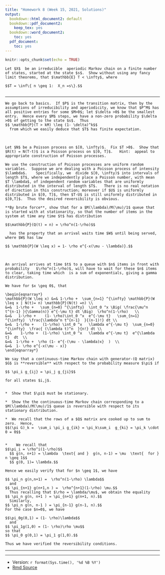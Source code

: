 ```yaml
---
title: "Homework 8 (Week 15, 2021, Solutions)"
output:
  bookdown::html_document2: default
  bookdown::pdf_document2:
    keep_tex: yes
  bookdown::word_document2:
    toc: yes
  pdf_document:
    toc: yes
---
```



```r
knitr::opts_chunk$set(echo = TRUE)
```






```exercise
Let $X$  be an irreducible  aperiodic Markov chain on a finite number of states, started at the state $s$.  Show without using any fancy limit theorems, that $\mathbb{E} T < \infty$, where 

$$T = \inf\{ n \geq 1:  X_n =s\}.$$
  
```


<hr>

```solution
We go back to basics.  If $P$ is the transition matrix, then by the assumptions of irreducibility and aperiodicity, we know that $P^M$ has all positive entries for some $M>0$; let $\delta >0$ be the smallest entry.  Hence every $M$ steps, we have a non-zero probability $\delta >0$ of getting to the state $s$.  Thus 
$$ \mathbb{P}(T > kM) \leq (1- \delta)^k$$
  from which we easily deduce that $T$ has finite expectation.  
```


<br>

```exercise
Let $N$ be a Poisson process on $[0, \infty)$.  Fix $T >0$.  Show that $R(t) = N(T-t)$ is a Poisson process on $[0, T]$.   Hint:  appeal to appropriate construction of Poisson processes.

```



```solution
We use the construction of Poisson processes are uniform random variables.  Suppose we are dealing with a Poisson process of intensity $\lambda$.    Specifically, we  divide $[0, \infty)$ into intervals of length $T$, where we independently place a Poisson number, with mean $T \lambda$, of independent random variables that are uniformly distributed in the interval of length $T$.   There is no real notation of direction in this construction; moreover if $U$ is uniformly distributed in $[0, T]$, then $T-U$ is still uniformly distributed in $[0,T]$.  Thus the desired reversibility is obvious.  

```





```exercise
**By brute force**, show that for a $M(\lambda)/M(\mu)/1$ queue that is started with at stationarity, so that the number of items in the system at time any time $t$ has distribution

$$\mathbb{P}(Q(t) = n) = \rho^n(1-\rho)$$
  
  has the property that an arrival waits time $W$ until being served, where $W$ has law

$$ \mathbb{P}(W \leq x) = 1- \rho e^{-x(\mu - \lambda)}.$$

```

<br>


```solution
An arrival arrives at time $t$ to a queue with $n$ items in front with probability   $\rho^n(1-\rho)$, will have to wait for these $n$ items to clear, taking time which  is a sum of exponentials, giving a gamma distribution.  

We have for $x \geq 0$, that 

\begin{eqnarray*}
\mathbb{P}(W \leq x) &=& 1-\rho +  \sum_{n=1} ^{\infty} \mathbb{P}(W \leq x | N(t)= n) \mathbb{P}(N(t) =n) \\
&=&  1-\rho +   \sum_{n=0} ^{\infty}  \int_0 ^x \Big( \frac{\mu^n t^{n-1} }{\Gamma(n)} e^{-\mu t} dt \Big)  \rho^n(1-\rho)   \\
&=&   1-\rho +    (1- \rho)\int_0 ^x  e^{-\mu t}   \sum_{n=1} ^{\infty}  \frac{\lambda^n t^{n-1}  }{(n-1)!} dt \\
&=&  1-\rho +    (1-\rho) \int_0 ^x   \lambda e^{-\mu t}  \sum_{n=0} ^{\infty}  \frac{ (\lambda t)^n  }{n!} dt \\
&=&    1-\rho +  (1-\rho) \int_0 ^x   \lambda e^{-\mu t}  e^{\lambda t}  dt  \\
&=&  1-\rho +  \rho (1- e^{-(\mu - \lambda)x}  )  \\
&=&  1- \rho e^{-x(\mu - x)}
\end{eqnarray*}
```

```exercise
We say that a continuous-time Markov chain with generator-(Q matrix) $G$ is **reversible** with respect to the probability measure $\pi$ if

$$ \pi_i g_{ij} = \pi_j g_{ji}$$ 

for all states $i,j$.


*  Show that $\pi$ must be stationary.

*  Show the the continuous-time Markov chain corresponding to a $M(\lambda)/M(\mu)/1$ queue is reversible with respect to its stationary distribution.
```

```solution


*  We recall that the rows of a $Q$ matrix are cooked up to sum to zero.  Hence, 
$$(\pi G)_k =  \sum_i \pi_i g_{ik} = \pi_k\sum_i  g_{ki} = \pi_k \cdot 0 = 0$$ 
  
  
*    We recall that 
$$\pi_i = \rho^i(1-\rho)$$
  $$ g(n, n+1) = \lambda  \text{ and }  g(n, n-1) = \mu  \text{  for } n \geq 1$$
  $$ g(0, 1)= \lambda.$$
  
Hence we easily verify that for $n \geq 1$, we have

$$ \pi_n g(n,n+1) =  \rho^n(1-\rho) \lambda$$
  and
$$ \pi_{n+1} g(n+1,n ) =  \rho^{n+1}(1-\rho) \mu.$$
  Thus recalling that $\rho = \lambda/\mu$, we obtain the equality
$$ \pi_n g(n, n+1 ) = \pi_{n+1} g(n+1, n).$$
  Similarly, 
$$ \pi_n g(n, n-1 ) = \pi_{n-1} g(n-1, n).$$
For the case $n=0$, we have

$$\pi_0g(0,1) = (1- \rho)\lambda$$
  and
$$ \pi_1g(1,0) = (1- \rho)\rho \mu$$
so that
$$ \pi_0 g(0,1) = \pi_1 g(1,0).$$

Thus we have verified the reversibility conditions.   
```


<hr>
<hr>




*  Version: `r format(Sys.time(), '%d %B %Y')`
* [Rmd Source](https://tsoo-math.github.io/ucl/QHW8.1-sols.Rmd)

